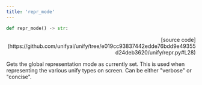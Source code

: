 ```yaml
---
title: 'repr_mode'
---
```


```python
def repr_mode() -> str:
```

<p align="right">[source code](https://github.com/unifyai/unify/tree/e019cc93837442edde76bdd9e49355d24deb3620/unify/repr.py#L28)</p>

Gets the global representation mode as currently set. This is used when representing
the various unify types on screen. Can be either "verbose" or "concise".